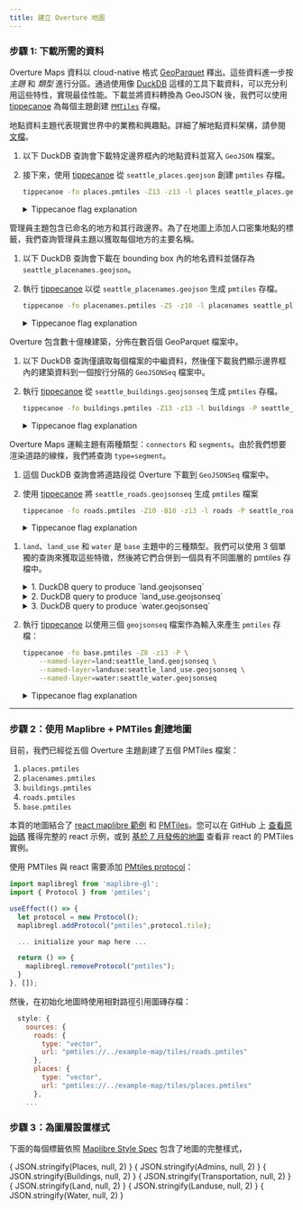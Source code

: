 ```yaml
---
title: 建立 Overture 地圖
---
```





<Map></Map>

### 步驟 1: 下載所需的資料

Overture Maps 資料以 cloud-native 格式 [GeoParquet](https://geoparquet.org/) 釋出。這些資料進一步按 *主題* 和 *類型* 進行分區。通過使用像 [DuckDB](https://duckdb.org/) 這樣的工具下載資料，可以充分利用這些特性，實現最佳性能。下載並將資料轉換為 GeoJSON 後，我們可以使用 [tippecanoe](https://github.com/felt/tippecanoe) 為每個主題創建 [`PMTiles`](https://github.com/protomaps/PMTiles) 存檔。

<Tabs queryString="theme-data" >

<!-- Places  -->
<TabItem value="places" label="地點" default>

地點資料主題代表現實世界中的業務和興趣點。詳細了解地點資料架構，請參閱 [文檔](/schema/reference/places/place)。

1. 以下 DuckDB 查詢會下載特定邊界框內的地點資料並寫入 `GeoJSON` 檔案。

    <QueryBuilder query={SeattlePlaces}></QueryBuilder>

2. 接下來，使用 [tippecanoe](https://github.com/felt/tippecanoe) 從 `seattle_places.geojson` 創建 `pmtiles` 存檔。


    ```bash
    tippecanoe -fo places.pmtiles -Z13 -z13 -l places seattle_places.geojson
    ```

    <details>
        <summary>Tippecanoe flag explanation</summary>

    - `-fo places.pmtiles` The output file will be places.pmtiles. It will be overwritten if it exists.
    - `-Z13` and `-z13` will produce a tileset starting at zoom 13 and going up to zoom 13 (only 1 zoom level).
    - `-l places` names the layer "places"

   </details>

</TabItem>

<!-- Placenames -->

<TabItem value="placenames" label="Placenames" default>
管理員主題包含已命名的地方和其行政邊界。為了在地圖上添加人口密集地點的標籤，我們查詢管理員主題以獲取每個地方的主要名稱。

1. 以下 DuckDB 查詢會下載在 bounding box 內的地名資料並儲存為 `seattle_placenames.geojson`。

    <QueryBuilder query={SeattlePlacenames}></QueryBuilder>

2. 執行 [tippecanoe](https://github.com/felt/tippecanoe) 以從 `seattle_placenames.geojson` 生成 `pmtiles` 存檔。

    ```bash
    tippecanoe -fo placenames.pmtiles -Z5 -z10 -l placenames seattle_placenames.geojson
    ```
    <details>
        <summary>Tippecanoe flag explanation</summary>

    - `-fo placenames.pmtiles` is our output file. It will be overwritten if it exists.
    - `-Z5` and `-z10` will produce a tileset starting at zoom 5 and going up to zoom 10.
    - `-l placenames` names the layer "placenames"

    </details>

</TabItem>

<!-- Buildings -->

<TabItem value="buildings" label="Buildings" default>

Overture 包含數十億棟建築，分佈在數百個 GeoParquet 檔案中。

1. 以下 DuckDB 查詢僅讀取每個檔案的中繼資料，然後僅下載我們顯示邊界框內的建築資料到一個按行分隔的 `GeoJSONSeq` 檔案中。

    <QueryBuilder query={SeattleBuildings}></QueryBuilder>

2. 執行 [tippecanoe](https://github.com/felt/tippecanoe) 從 `seattle_buildings.geojsonseq` 生成 `pmtiles` 存檔。


    ```bash
    tippecanoe -fo buildings.pmtiles -Z13 -z13 -l buildings -P seattle_buildings.geojsonseq
    ```

    <details>
        <summary>Tippecanoe flag explanation</summary>

    - `-fo buildings.pmtiles` is our output file. It will be overwritten if it exists.
    - `-Z13` and `-z13` will produce a tileset starting at zoom 13 and going up to zoom 13 (so only 1 zoom level).
    - `-l buildings` names the layer "buildings"
    - `-P` allows tippecanoe to read the file in parallel. Since we created a GeoJSON sequence file instead of a single GeoJSON Feature Collection, tippecanoe can process the input data more efficiently.

    </details>

</TabItem>

<!-- Roads -->

<TabItem value="roads" label="Roads" default>

Overture Maps 運輸主題有兩種類型：`connectors` 和 `segments`。由於我們想要渲染道路的線條，我們將查詢 `type=segment`。

1. 這個 DuckDB 查詢會將道路段從 Overture 下載到 `GeoJSONSeq` 檔案中。

    <QueryBuilder query={SeattleRoads}></QueryBuilder>

2. 使用 [tippecanoe](https://github.com/felt/tippecanoe) 將 `seattle_roads.geojsonseq` 生成 `pmtiles` 檔案

    ```bash
    tippecanoe -fo roads.pmtiles -Z10 -B10 -z13 -l roads -P seattle_roads.geojsonseq
    ```

    <details>
        <summary>Tippecanoe flag explanation</summary>

    - `-fo roads.pmtiles` is our output file. It will be overwritten if it exists.
    - `-Z10` and `-z13` will produce a tileset starting at zoom 10 and going up to zoom 13.
    - `-B10` will ensure that all featuers are present from zoom level 10.
    - `-l roads` names the layer "roads"
    - `-P` allows tippecanoe to read the file in parallel. Since we created a GeoJSON sequence file instead of a single GeoJSON Feature Collection, tippecanoe can process the input data more efficiently.

    </details>

</TabItem>

<!-- Base -->

<TabItem value="base" label="Base (Land, Land Use & Water)" default>

1. `land`、`land_use` 和 `water` 是 `base` 主題中的三種類型。我們可以使用 3 個單獨的查詢來獲取這些特徵，然後將它們合併到一個具有不同圖層的 pmtiles 存檔中。


    <details>
        <summary>1. DuckDB query to produce `land.geojsonseq`</summary>

    <QueryBuilder query={SeattleLand}></QueryBuilder>

    </details>

    <details>
        <summary>2. DuckDB query to produce `land_use.geojsonseq`</summary>

    <QueryBuilder query={SeattleLanduse}></QueryBuilder>

    </details>

    <details>
        <summary>3. DuckDB query to produce `water.geojsonseq`</summary>

    <QueryBuilder query={SeattleWater}></QueryBuilder>

    Note: We use a slightly larger bounding box to capture the Ocean water polygons, too

    </details>

2. 執行 [tippecanoe](https://github.com/felt/tippecanoe) 以使用三個 `geojsonseq` 檔案作為輸入來產生 `pmtiles` 存檔：

    ```bash
    tippecanoe -fo base.pmtiles -Z8 -z13 -P \
        --named-layer=land:seattle_land.geojsonseq \
        --named-layer=landuse:seattle_land_use.geojsonseq \
        --named-layer=water:seattle_water.geojsonseq
    ```

    <details>
        <summary>Tippecanoe flag explanation</summary>

    - `-fo tiles/base.pmtiles` is our output file. It will be overwritten if it exists.
    - `-Z8` and `-z13` will produce a tileset starting at zoom 8 going up to zoom 13.
    - `--named-layer=land:seattle_land.geojsonseq` creates the `land` layer from the contents of `seattle_land.geojson` (and similarly for the other files)
    - `-P` allows tippecanoe to read the file in parallel. Since we created a GeoJSON sequence file instead of a single GeoJSON Feature Collection, tippecanoe can process the input data more efficiently.

    </details>

</TabItem>

</Tabs>

<hr />

### 步驟 2：使用 Maplibre + PMTiles 創建地圖

目前，我們已經從五個 Overture 主題創建了五個 PMTiles 檔案：
1. `places.pmtiles`
2. `placenames.pmtiles`
3. `buildings.pmtiles`
4. `roads.pmtiles`
5. `base.pmtiles`

本頁的地圖結合了 [react maplibre 範例](https://docs.maptiler.com/react/maplibre-gl-js/how-to-use-maplibre-gl-js/) 和 [PMTiles](https://codesandbox.io/s/black-dream-oycvf2?file=/src/App.js)。您可以在 GitHub 上 [查看原始碼](https://github.com/OvertureMaps/docs/blob/main/src/components/map.js) 獲得完整的 react 示例，或到 [基於 7 月發佈的地圖](https://labs.overturemaps.org/overture-with-daylight) 查看非 react 的 PMTiles 實例。

使用 PMTiles 與 react 需要添加 [PMtiles protocol](https://docs.protomaps.com/pmtiles/maplibre)：

```javascript
import maplibregl from 'maplibre-gl';
import { Protocol } from 'pmtiles';

useEffect(() => {
  let protocol = new Protocol();
  maplibregl.addProtocol("pmtiles",protocol.tile);

  ... initialize your map here ...

  return () => {
    maplibregl.removeProtocol("pmtiles");
  }
}, []);
```
然後，在初始化地圖時使用相對路徑引用圖磚存檔：

```javascript
  style: {
    sources: {
      roads: {
        type: "vector",
        url: "pmtiles://../example-map/tiles/roads.pmtiles"
      },
      places: {
        type: "vector",
        url: "pmtiles://../example-map/tiles/places.pmtiles"
      },
    ...
```

### 步驟 3：為圖層設置樣式
下面的每個標籤依照 [Maplibre Style Spec](https://maplibre.org/maplibre-style-spec/) 包含了地圖的完整樣式，

<Tabs queryString="map-layer" >
<TabItem value="places" label="Places" default>
    <CodeBlock language="json">{ JSON.stringify(Places, null, 2) }</CodeBlock>
</TabItem>
<TabItem value="placenames" label="Placenames" default>
    <CodeBlock language="json">{ JSON.stringify(Admins, null, 2) }</CodeBlock>
</TabItem>
<TabItem value="buildings" label="Buildings" default>
    <CodeBlock language="json">{ JSON.stringify(Buildings, null, 2) }</CodeBlock>
</TabItem>
<TabItem value="roads" label="Roads" default>
    <CodeBlock language="json">{ JSON.stringify(Transportation, null, 2) }</CodeBlock>
</TabItem>
<TabItem value="land" label="Land" default>
    <CodeBlock language="json">{ JSON.stringify(Land, null, 2) }</CodeBlock>
</TabItem>
<TabItem value="landuse" label="Landuse" default>
    <CodeBlock language="json">{ JSON.stringify(Landuse, null, 2) }</CodeBlock>
</TabItem>
<TabItem value="water" label="Water" default>
    <CodeBlock language="json">{ JSON.stringify(Water, null, 2) }</CodeBlock>
</TabItem>
</Tabs>
